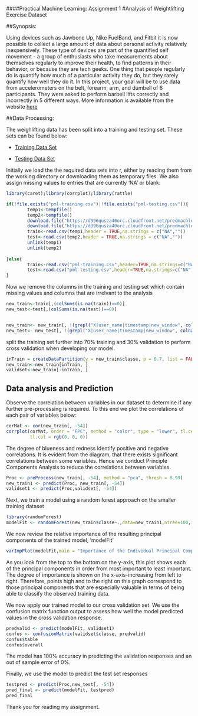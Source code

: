 ####Practical Machine Learning: Assignment 1
#Analysis of Weightlifting Exercise Dataset

##Synopsis:

Using devices such as Jawbone Up, Nike FuelBand, and Fitbit it is now possible to collect a large amount of data about personal activity relatively inexpensively. These type of devices are part of the quantified self movement - a group of enthusiasts who take measurements about themselves regularly to improve their health, to find patterns in their behavior, or because they are tech geeks. One thing that people regularly do is quantify how much of a particular activity they do, but they rarely quantify how well they do it. In this project, your goal will be to use data from accelerometers on the belt, forearm, arm, and dumbell of 6 participants. They were asked to perform barbell lifts correctly and incorrectly in 5 different ways. More information is available from the website [here](http://groupware.les.inf.puc-rio.br/har)

##Data Processing:

The weighlifting data has been split into a training and testing set. These sets can be found below:

* [Training Data Set](https://d396qusza40orc.cloudfront.net/predmachlearn/pml-training.csv)

* [Testing Data Set](https://d396qusza40orc.cloudfront.net/predmachlearn/pml-testing.csv)

Initially we load the the required data sets into r, either by reading them from the working directory or downloading them as temporary files. We also assign missing values to entries that are currently 'NA' or blank:

```r
library(caret);library(corrplot);library(rattle)

if(!file.exists("pml-training.csv")|!file.exists("pml-testing.csv")){
        temp1<-tempfile()
        temp2<-tempfile()
        download.file("https://d396qusza40orc.cloudfront.net/predmachlearn/pml-training.csv",temp1)
        download.file("https://d396qusza40orc.cloudfront.net/predmachlearn/pml-testing.csv",temp2)
        train<-read.csv(temp1,header = TRUE,na.strings = c("NA",""))
        test<-read.csv(temp2,header = TRUE,na.strings = c("NA",""))
        unlink(temp1)
        unlink(temp2)
        
}else{
        train<-read.csv("pml-training.csv",header=TRUE,na.strings=c("NA",""))
        test<-read.csv("pml-testing.csv",header=TRUE,na.strings=c("NA",""))
}
```

Now we remove the columns in the training and testing set which contain missing values and columns that are irrelvant to the analysis

```r
new_train<-train[,(colSums(is.na(train))==0)]
new_test<-test[,(colSums(is.na(test))==0)]


new_train<- new_train[, !(grepl("X|user_name|timestamp|new_window", colnames(new_train)))]
new_test<- new_test[, !(grepl("X|user_name|timestamp|new_window", colnames(new_test)))]

```

split the training set further into 70% training and 30% validation to perform cross validation when developing our model.

```r
inTrain = createDataPartition(y = new_train$classe, p = 0.7, list = FALSE)
new_train<-new_train[inTrain, ]
validset<-new_train[-inTrain, ]

```


## Data analysis and Prediction

Observe the correlation between variables in our dataset to determine if any further pre-processing is required. To this end we plot the correlations of each pair of variables below:

```r
corMat <- cor(new_train[, -54])
corrplot(corMat, order = "FPC", method = "color", type = "lower", tl.cex = 0.8, 
         tl.col = rgb(0, 0, 0))
```


The degree of blueness and redness identify positive and negative correlations. It is evident from the diagram, that there exists significant correlations between some variables. Hence we conduct Principle Components Analysis to reduce the correlations between variables.

```r
Proc <- preProcess(new_train[, -54], method = "pca", thresh = 0.99)
new_train1 <- predict(Proc, new_train[, -54])
validset1 <- predict(Proc,validset[, -54])

```

Next, we train a model using a random forest approach on the smaller training dataset

```r
library(randomForest)
modelFit <- randomForest(new_train$classe~.,data=new_train1,ntree=100,importance=TRUE) 

```
We now review the relative importance of the resulting principal components of the trained model, 'modelFit'

```r
varImpPlot(modelFit,main = "Importance of the Individual Principal Components",sort = TRUE)

```

As you look from the top to the bottom on the y-axis, this plot shows each of the principal components in order from most important to least important. The degree of importance is shown on the x-axis-increasing from left to right. Therefore, points high and to the right on this graph correspond to those principal components that are especially valuable in terms of being able to classify the observed training data. 

We now apply our trained model to our cross validation set. We use the confusion matrix function output to assess how well the model predicted values in the cross validation response.

```r
predvalid <- predict(modelFit, validset1)
confus <- confusionMatrix(validset$classe, predvalid)
confus$table
confus$overall

```

The model has 100% accuracy in predicting the validation responses and an out of sample error of 0%.

Finally, we use the model to predict the test set responses

```r
testpred <- predict(Proc,new_test[, -54])
pred_final <- predict(modelFit, testpred)
pred_final

```

Thank you for reading my assignment.




